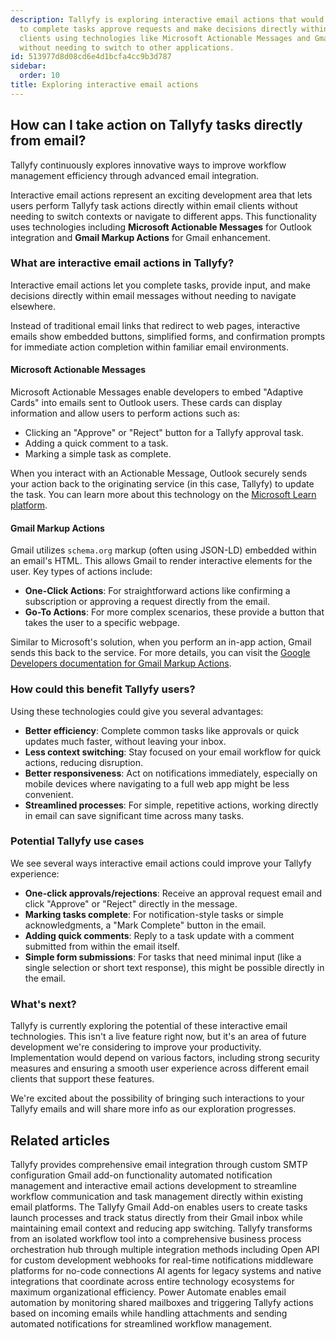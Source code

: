```yaml
---
description: Tallyfy is exploring interactive email actions that would allow users
  to complete tasks approve requests and make decisions directly within their email
  clients using technologies like Microsoft Actionable Messages and Gmail Markup Actions
  without needing to switch to other applications.
id: 513977d8d08cd6e4d1bcfa4cc9b3d787
sidebar:
  order: 10
title: Exploring interactive email actions
---
```


## How can I take action on Tallyfy tasks directly from email?

Tallyfy continuously explores innovative ways to improve workflow management efficiency through advanced email integration.

Interactive email actions represent an exciting development area that lets users perform Tallyfy task actions directly within email clients without needing to switch contexts or navigate to different apps. This functionality uses technologies including **Microsoft Actionable Messages** for Outlook integration and **Gmail Markup Actions** for Gmail enhancement.

### What are interactive email actions in Tallyfy?

Interactive email actions let you complete tasks, provide input, and make decisions directly within email messages without needing to navigate elsewhere.

Instead of traditional email links that redirect to web pages, interactive emails show embedded buttons, simplified forms, and confirmation prompts for immediate action completion within familiar email environments.

#### Microsoft Actionable Messages

Microsoft Actionable Messages enable developers to embed "Adaptive Cards" into emails sent to Outlook users. These cards can display information and allow users to perform actions such as:
*   Clicking an "Approve" or "Reject" button for a Tallyfy approval task.
*   Adding a quick comment to a task.
*   Marking a simple task as complete.

When you interact with an Actionable Message, Outlook securely sends your action back to the originating service (in this case, Tallyfy) to update the task. You can learn more about this technology on the [Microsoft Learn platform](https://learn.microsoft.com/en-us/outlook/actionable-messages/).

#### Gmail Markup Actions

Gmail utilizes `schema.org` markup (often using JSON-LD) embedded within an email's HTML. This allows Gmail to render interactive elements for the user. Key types of actions include:
*   **One-Click Actions**: For straightforward actions like confirming a subscription or approving a request directly from the email.
*   **Go-To Actions**: For more complex scenarios, these provide a button that takes the user to a specific webpage.

Similar to Microsoft's solution, when you perform an in-app action, Gmail sends this back to the service. For more details, you can visit the [Google Developers documentation for Gmail Markup Actions](https://developers.google.com/workspace/gmail/markup/actions/actions-overview).

### How could this benefit Tallyfy users?

Using these technologies could give you several advantages:

*   **Better efficiency**: Complete common tasks like approvals or quick updates much faster, without leaving your inbox.
*   **Less context switching**: Stay focused on your email workflow for quick actions, reducing disruption.
*   **Better responsiveness**: Act on notifications immediately, especially on mobile devices where navigating to a full web app might be less convenient.
*   **Streamlined processes**: For simple, repetitive actions, working directly in email can save significant time across many tasks.

### Potential Tallyfy use cases

We see several ways interactive email actions could improve your Tallyfy experience:

*   **One-click approvals/rejections**: Receive an approval request email and click "Approve" or "Reject" directly in the message.
*   **Marking tasks complete**: For notification-style tasks or simple acknowledgments, a "Mark Complete" button in the email.
*   **Adding quick comments**: Reply to a task update with a comment submitted from within the email itself.
*   **Simple form submissions**: For tasks that need minimal input (like a single selection or short text response), this might be possible directly in the email.

### What's next?

Tallyfy is currently exploring the potential of these interactive email technologies. This isn't a live feature right now, but it's an area of future development we're considering to improve your productivity. Implementation would depend on various factors, including strong security measures and ensuring a smooth user experience across different email clients that support these features.

We're excited about the possibility of bringing such interactions to your Tallyfy emails and will share more info as our exploration progresses.


## Related articles
<CardGrid>
<LinkTitleCard header="<b>Integrations > Email and SMTP</b>" href="/products/pro/integrations/email/" > Tallyfy provides comprehensive email integration through custom SMTP configuration Gmail add-on functionality automated notification management and interactive email actions development to streamline workflow communication and task management directly within existing email platforms. </LinkTitleCard>
<LinkTitleCard header="<b>Email > Gmail add-on</b>" href="/products/pro/integrations/email/how-can-i-manage-my-tasks-with-tallyfys-gmail-add-on/" > The Tallyfy Gmail Add-on enables users to create tasks launch processes and track status directly from their Gmail inbox while maintaining email context and reducing app switching. </LinkTitleCard>
<LinkTitleCard header="<b>Pro > Integrations</b>" href="/products/pro/integrations/" > Tallyfy transforms from an isolated workflow tool into a comprehensive business process orchestration hub through multiple integration methods including Open API for custom development webhooks for real-time notifications middleware platforms for no-code connections AI agents for legacy systems and native integrations that coordinate across entire technology ecosystems for maximum organizational efficiency. </LinkTitleCard>
<LinkTitleCard header="<b>Power Automate > Working with email automation in Power Automate</b>" href="/products/pro/integrations/middleware/power-automate/working-with-email-automation-in-power-automate/" > Power Automate enables email automation by monitoring shared mailboxes and triggering Tallyfy actions based on incoming emails while handling attachments and sending automated notifications for streamlined workflow management. </LinkTitleCard>
</CardGrid>